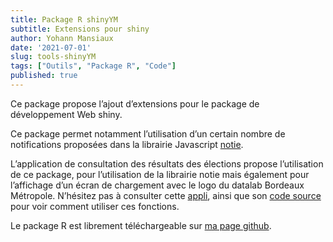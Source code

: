 ```yaml
---
title: Package R shinyYM
subtitle: Extensions pour shiny
author: Yohann Mansiaux
date: '2021-07-01'
slug: tools-shinyYM
tags: ["Outils", "Package R", "Code"]
published: true
---
```


Ce package propose l'ajout d'extensions pour le package de développement Web shiny.

Ce package permet notamment l'utilisation d'un certain nombre de notifications proposées dans la librairie Javascript [notie](https://github.com/jaredreich/notie).

L'application de consultation des résultats des élections propose l'utilisation de ce package, pour l'utilisation de la librairie notie mais également pour l'affichage d'un écran de chargement avec le logo du datalab Bordeaux Métropole. N'hésitez pas à consulter cette [appli](https://ymansiaux.shinyapps.io/elections/), ainsi que son [code source](https://github.com/ymansiaux/elections) pour voir comment utiliser ces fonctions.

Le package R est librement téléchargeable sur [ma page github](https://github.com/ymansiaux/shinyYM). 


